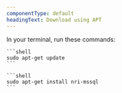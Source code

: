 ```yaml
---
componentType: default
headingText: Download using APT
---
```


In your terminal, run these commands:

    ```shell
    sudo apt-get update
    ```

    ```shell
    sudo apt-get install nri-mssql
    ```
